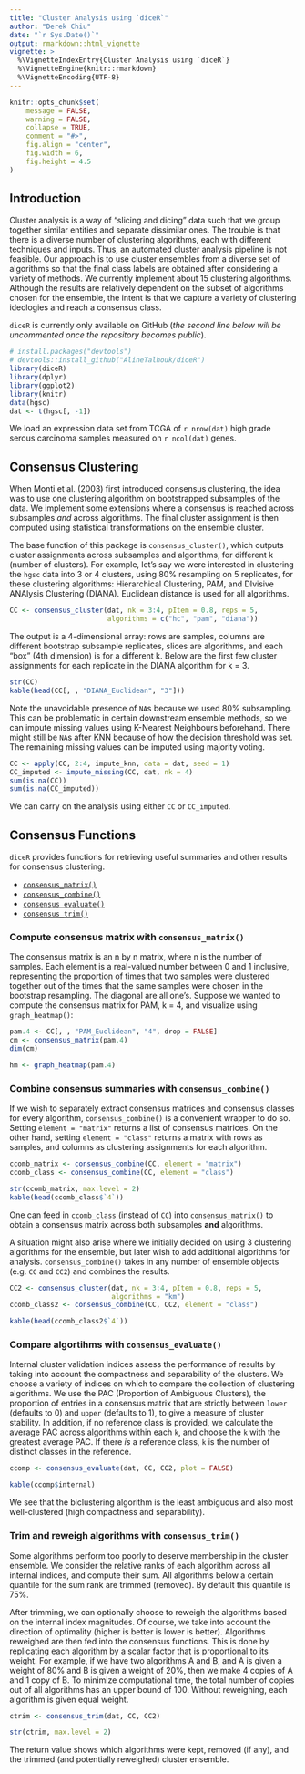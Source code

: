 ```yaml
---
title: "Cluster Analysis using `diceR`"
author: "Derek Chiu"
date: "`r Sys.Date()`"
output: rmarkdown::html_vignette
vignette: >
  %\VignetteIndexEntry{Cluster Analysis using `diceR`}
  %\VignetteEngine{knitr::rmarkdown}
  %\VignetteEncoding{UTF-8}
---
```


```r
knitr::opts_chunk$set(
	message = FALSE,
	warning = FALSE,
	collapse = TRUE,
	comment = "#>",
	fig.align = "center",
	fig.width = 6,
	fig.height = 4.5
)
```

## Introduction

Cluster analysis is a way of "slicing and dicing" data such that we group together similar entities and separate dissimilar ones. The trouble is that there is a diverse number of clustering algorithms, each with different techniques and inputs. Thus, an automated cluster analysis pipeline is not feasible. Our approach is to use cluster ensembles from a diverse set of algorithms so that the final class labels are obtained after considering a variety of methods. We currently implement about 15 clustering algorithms. Although the results are relatively dependent on the subset of algorithms chosen for the ensemble, the intent is that we capture a variety of clustering ideologies and reach a consensus class.

`diceR` is currently only available on GitHub (*the second line below will be uncommented once the repository becomes public*).

```r
# install.packages("devtools")
# devtools::install_github("AlineTalhouk/diceR")
library(diceR)
library(dplyr)
library(ggplot2)
library(knitr)
data(hgsc)
dat <- t(hgsc[, -1])
```

We load an expression data set from TCGA of `r nrow(dat)` high grade serous carcinoma samples measured on `r ncol(dat)` genes.

## Consensus Clustering

When Monti et al. (2003) first introduced consensus clustering, the idea was to use one clustering algorithm on bootstrapped subsamples of the data. We implement some extensions where a consensus is reached across subsamples *and* across algorithms. The final cluster assignment is then computed using statistical transformations on the ensemble cluster.

The base function of this package is `consensus_cluster()`, which outputs cluster assignments across subsamples and algorithms, for different k (number of clusters). For example, let's say we were interested in clustering the `hgsc` data into 3 or 4 clusters, using 80% resampling on 5 replicates, for these clustering algorithms: Hierarchical Clustering, PAM, and DIvisive ANAlysis Clustering (DIANA). Euclidean distance is used for all algorithms.

```r
CC <- consensus_cluster(dat, nk = 3:4, pItem = 0.8, reps = 5, 
                        algorithms = c("hc", "pam", "diana"))
```

The output is a 4-dimensional array: rows are samples, columns are different bootstrap subsample replicates, slices are algorithms, and each "box" (4th dimension) is for a different k. Below are the first few cluster assignments for each replicate in the DIANA algorithm for k = 3.

```r
str(CC)
kable(head(CC[, , "DIANA_Euclidean", "3"]))
```

Note the unavoidable presence of `NA`s because we used 80% subsampling. This can be problematic in certain downstream ensemble methods, so we can impute missing values using K-Nearest Neighbours beforehand. There might still be `NA`s after KNN because of how the decision threshold was set. The remaining missing values can be imputed using majority voting.

```r
CC <- apply(CC, 2:4, impute_knn, data = dat, seed = 1)
CC_imputed <- impute_missing(CC, dat, nk = 4)
sum(is.na(CC))
sum(is.na(CC_imputed))
```

We can carry on the analysis using either `CC` or `CC_imputed`.

## Consensus Functions

`diceR` provides functions for retrieving useful summaries and other results for consensus clustering.

- [`consensus_matrix()`](#compute-consensus-matrix-with-consensus_matrix)
- [`consensus_combine()`](#combine-consensus-summaries-with-consensus_combine)
- [`consensus_evaluate()`](#compare-algortihms-with-consensus_evaluate)
- [`consensus_trim()`](#trim-and-reweigh-algorithms-with-consensus-trim)

### Compute consensus matrix with `consensus_matrix()`

The consensus matrix is an n by n matrix, where n is the number of samples. Each element is a real-valued number between 0 and 1 inclusive, representing the proportion of times that two samples were clustered together out of the times that the same samples were chosen in the bootstrap resampling. The diagonal are all one's. Suppose we wanted to compute the consensus matrix for PAM, k = 4, and visualize using `graph_heatmap()`:

```r
pam.4 <- CC[, , "PAM_Euclidean", "4", drop = FALSE]
cm <- consensus_matrix(pam.4)
dim(cm)
```

```r
hm <- graph_heatmap(pam.4)
```

### Combine consensus summaries with `consensus_combine()`

If we wish to separately extract consensus matrices and consensus classes for every algorithm, `consensus_combine()` is a convenient wrapper to do so. Setting `element = "matrix"` returns a list of consensus matrices. On the other hand, setting `element = "class"` returns a matrix with rows as samples, and columns as clustering assignments for each algorithm.

```r
ccomb_matrix <- consensus_combine(CC, element = "matrix")
ccomb_class <- consensus_combine(CC, element = "class")
```

```r
str(ccomb_matrix, max.level = 2)
kable(head(ccomb_class$`4`))
```

One can feed in `ccomb_class` (instead of `CC`) into `consensus_matrix()` to obtain a consensus matrix across both subsamples **and** algorithms.

A situation might also arise where we initially decided on using 3 clustering algorithms for the ensemble, but later wish to add additional algorithms for analysis. `consensus_combine()` takes in any number of ensemble objects (e.g. `CC` and `CC2`) and combines the results.

```r
CC2 <- consensus_cluster(dat, nk = 3:4, pItem = 0.8, reps = 5, 
                         algorithms = "km")
ccomb_class2 <- consensus_combine(CC, CC2, element = "class")
```

```r
kable(head(ccomb_class2$`4`))
```

### Compare algortihms with `consensus_evaluate()`

Internal cluster validation indices assess the performance of results by taking into account the compactness and separability of the clusters. We choose a variety of indices on which to compare the collection of clustering algorithms. We use the PAC (Proportion of Ambiguous Clusters), the proportion of entries in a consensus matrix that are strictly between `lower` (defaults to 0) and `upper` (defaults to 1), to give a measure of cluster stability. In addition, if no reference class is provided, we calculate the average PAC across algorithms within each `k`, and choose the `k` with the greatest average PAC. If there *is* a reference class, `k` is the number of distinct classes in the reference.

```r
ccomp <- consensus_evaluate(dat, CC, CC2, plot = FALSE)
```

```r
kable(ccomp$internal)
```

We see that the biclustering algorithm is the least ambiguous and also most well-clustered (high compactness and separability).

### Trim and reweigh algorithms with `consensus_trim()`

Some algorithms perform too poorly to deserve membership in the cluster ensemble. We consider the relative ranks of each algorithm across all internal indices, and compute their sum. All algorithms below a certain quantile for the sum rank are trimmed (removed). By default this quantile is 75%.

After trimming, we can optionally choose to reweigh the algorithms based on the internal index magnitudes. Of course, we take into account the direction of optimality (higher is better is lower is better). Algorithms reweighed are then fed into the consensus functions. This is done by replicating each algorithm by a scalar factor that is proportional to its weight. For example, if we have two algorithms A and B, and A is given a weight of 80% and B is given a weight of 20%, then we make 4 copies of A and 1 copy of B. To minimize computational time, the total number of copies out of all algorithms has an upper bound of 100. Without reweighing, each algorithm is given equal weight.

```r
ctrim <- consensus_trim(dat, CC, CC2)
```

```r
str(ctrim, max.level = 2)
```

The return value shows which algorithms were kept, removed (if any), and the trimmed (and potentially reweighed) cluster ensemble.
